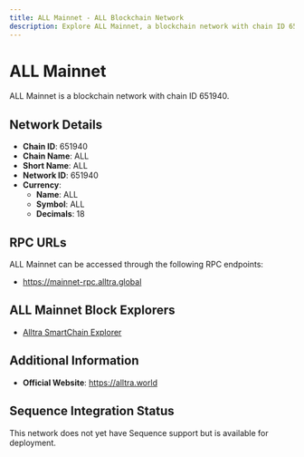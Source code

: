 ```yaml
--- 
title: ALL Mainnet - ALL Blockchain Network
description: Explore ALL Mainnet, a blockchain network with chain ID 651940. Learn about its native currency, ALL, and how to interact with the network.
---
```


# ALL Mainnet

ALL Mainnet is a blockchain network with chain ID 651940.

## Network Details

- **Chain ID**: 651940
- **Chain Name**: ALL
- **Short Name**: ALL
- **Network ID**: 651940
- **Currency**: 
  - **Name**: ALL
  - **Symbol**: ALL
  - **Decimals**: 18

## RPC URLs

ALL Mainnet can be accessed through the following RPC endpoints:

- https://mainnet-rpc.alltra.global

## ALL Mainnet Block Explorers

- [Alltra SmartChain Explorer](https://alltra.global)

## Additional Information

- **Official Website**: https://alltra.world

## Sequence Integration Status

This network does not yet have Sequence support but is available for deployment.
